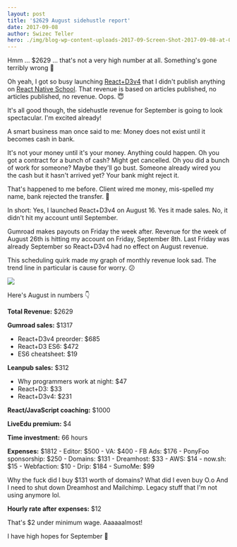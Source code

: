 ```yaml
---
layout: post
title: '$2629 August sidehustle report'
date: 2017-09-08
author: Swizec Teller
hero: ./img/blog-wp-content-uploads-2017-09-Screen-Shot-2017-09-08-at-00.18.33.png
---
```

Hmm ... $2629 ... that's not a very high number at all. Something's gone terribly wrong 🤔



Oh yeah, I got so busy launching [React+D3v4](https://swizec.com/reactd3js) that I didn't publish anything on [React Native School](http://reactnative.school). That revenue is based on articles published, no articles published, no revenue. Oops. 😇



It's all good though, the sidehustle revenue for September is going to look spectacular. I'm excited already!



A smart business man once said to me: Money does not exist until it becomes cash in bank.



It's not your money until it's your money. Anything could happen. Oh you got a contract for a bunch of cash? Might get cancelled. Oh you did a bunch of work for someone? Maybe they'll go bust. Someone already wired you the cash but it hasn't arrived yet? Your bank might reject it.



That's happened to me before. Client wired me money, mis-spelled my name, bank rejected the transfer. 💩



In short: Yes, I launched React+D3v4 on August 16. Yes it made sales. No, it didn't hit my account until September.



Gumroad makes payouts on Friday the week after. Revenue for the week of August 26th is hitting my account on Friday, September 8th. Last Friday was already September so React+D3v4 had no effect on August revenue.



This scheduling quirk made my graph of monthly revenue look sad. The trend line in particular is cause for worry. 😕



![](./img/blog-wp-content-uploads-2017-09-Screen-Shot-2017-09-08-at-00.18.33.png)



Here's August in numbers 👇



**Total Revenue:** $2629



**Gumroad sales:** $1317



- React+D3v4 preorder: $685
- React+D3 ES6: $472
- ES6 cheatsheet: $19



**Leanpub sales:** $312



- Why programmers work at night: $47
- React+D3: $33
- React+D3v4: $231



**React/JavaScript coaching:** $1000



**LiveEdu premium:** $4



**Time investment:** 66 hours



**Expenses:** $1812 - Editor: $500 - VA: $400 - FB Ads: $176 - PonyFoo sponsorship: $250 - Domains: $131 - Dreamhost: $33 - AWS: $14 - now.sh: $15 - Webfaction: $10 - Drip: $184 - SumoMe: $99



Why the fuck did I buy $131 worth of domains? What did I even buy O.o And I need to shut down Dreamhost and Mailchimp. Legacy stuff that I'm not using anymore lol.



**Hourly rate after expenses:** $12



That's $2 under minimum wage. Aaaaaalmost!



I have high hopes for September 🤞